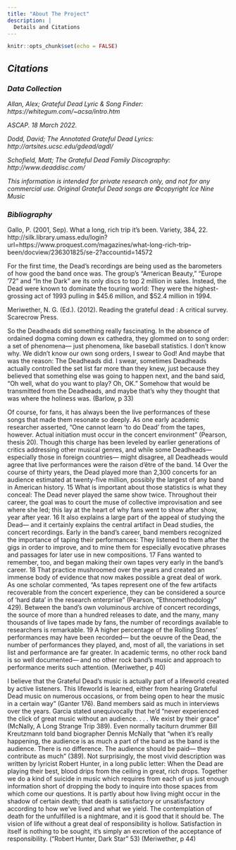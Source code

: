 ```yaml
---
title: "About The Project"
description: |
  Details and Citations
---
```


```r
knitr::opts_chunk$set(echo = FALSE)
```

## *Citations*

### *Data Collection*

*Allan, Alex; Grateful Dead Lyric & Song Finder: https://whitegum.com/~acsa/intro.htm*

*ASCAP. 18 March 2022.*

*Dodd, David; The Annotated Grateful Dead Lyrics: http://artsites.ucsc.edu/gdead/agdl/*

*Schofield, Matt; The Grateful Dead Family Discography: http://www.deaddisc.com/*

*This information is intended for private research only, and not for any commercial use. Original Grateful Dead songs are ©copyright Ice Nine Music*

### *Bibliography*

Gallo, P. (2001, Sep). What a long, rich trip it's been. Variety, 384, 22. http://silk.library.umass.edu/login?url=https://www.proquest.com/magazines/what-long-rich-trip-been/docview/236301825/se-2?accountid=14572

For the first time, the Dead's recordings are being used as the barometers of how good the band once was. The group's "American Beauty," "Europe '72" and "In the Dark" are its only discs to top 2 million in sales. Instead, the Dead were known to dominate the touring world: They were the highest-grossing act of 1993 pulling in $45.6 million, and $52.4 million in 1994.

Meriwether, N. G. (Ed.). (2012). Reading the grateful dead : A critical survey. Scarecrow Press.

So the Deadheads did something really fascinating. In the absence of ordained dogma coming down ex cathedra, they glommed on to song order: a set of phenomena— just phenomena, like baseball statistics. I don’t know why. We didn’t know our own song orders, I swear to God! And maybe that was the reason: The Deadheads did. I swear, sometimes Deadheads actually controlled the set list far more than they knew, just because they believed that something else was going to happen next, and the band said, “Oh well, what do you want to play? Oh, OK.” Somehow that would be transmitted from the Deadheads, and maybe that’s why they thought that was where the holiness was. (Barlow, p 33)


Of course, for fans, it has always been the live performances of these songs that made them resonate so deeply. As one early academic researcher asserted, “One cannot learn ‘to do Dead’ from the tapes, however. Actual initiation must occur in the concert environment” (Pearson, thesis 20). Though this charge has been leveled by earlier generations of critics addressing other musical genres, and while some Deadheads— especially those in foreign countries— might disagree, all Deadheads would agree that live performances were the raison d’être of the band. 14 Over the course of thirty years, the Dead played more than 2,300 concerts for an audience estimated at twenty-five million, possibly the largest of any band in American history. 15 What is important about those statistics is what they conceal: The Dead never played the same show twice. Throughout their career, the goal was to court the muse of collective improvisation and see where she led; this lay at the heart of why fans went to show after show, year after year. 16 It also explains a large part of the appeal of studying the Dead— and it certainly explains the central artifact in Dead studies, the concert recordings. Early in the band’s career, band members recognized the importance of taping their performances: They listened to them after the gigs in order to improve, and to mine them for especially evocative phrases and passages for later use in new compositions. 17 Fans wanted to remember, too, and began making their own tapes very early in the band’s career. 18 That practice mushroomed over the years and created an immense body of evidence that now makes possible a great deal of work. As one scholar commented, “As tapes represent one of the few artifacts recoverable from the concert experience, they can be considered a source of ‘hard data’ in the research enterprise” (Pearson, “Ethnomethodology” 429). Between the band’s own voluminous archive of concert recordings, the source of more than a hundred releases to date, and the many, many thousands of live tapes made by fans, the number of recordings available to researchers is remarkable. 19 A higher percentage of the Rolling Stones’ performances may have been recorded— but the oeuvre of the Dead, the number of performances they played, and, most of all, the variations in set list and performance are far greater. In academic terms, no other rock band is so well documented— and no other rock band’s music and approach to performance merits such attention. (Meriwether, p 40)


I believe that the Grateful Dead’s music is actually part of a lifeworld created by active listeners. This lifeworld is learned, either from hearing Grateful Dead music on numerous occasions, or from being open to hear the music in a certain way” (Ganter 176). Band members said as much in interviews over the years. Garcia stated unequivocally that he’d “never experienced the click of great music without an audience. . . . We exist by their grace” (McNally, A Long Strange Trip 389). Even normally taciturn drummer Bill Kreutzmann told band biographer Dennis McNally that “when it’s really happening, the audience is as much a part of the band as the band is the audience. There is no difference. The audience should be paid— they contribute as much” (389). Not surprisingly, the most vivid description was written by lyricist Robert Hunter, in a long public letter: When the Dead are playing their best, blood drips from the ceiling in great, rich drops. Together we do a kind of suicide in music which requires from each of us just enough information short of dropping the body to inquire into those spaces from which come our questions. It is partly about how living might occur in the shadow of certain death; that death is satisfactory or unsatisfactory according to how we’ve lived and what we yield. The contemplation of death for the unfulfilled is a nightmare, and it is good that it should be. The vision of life without a great deal of responsibility is hollow. Satisfaction in itself is nothing to be sought, it’s simply an excretion of the acceptance of responsibility. (“Robert Hunter, Dark Star” 53) (Meriwether, p 44)




